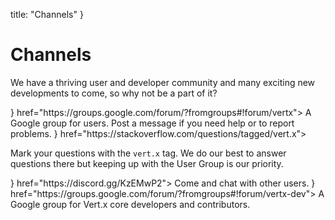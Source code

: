 

  title: "Channels"
}

# Channels

We have a thriving user and developer community and many exciting new
developments to come, so why not be a part of it?

<Cards columns={2}>
  <Card title="User Group" icon={<Googlemessages />} href="https://groups.google.com/forum/?fromgroups#!forum/vertx">
    A Google group for users. Post a message if you need help or to report problems.
  </Card>
  <Card title="Stack Overflow" icon={<Stackoverflow />} href="https://stackoverflow.com/questions/tagged/vert.x">

Mark your questions with the `vert.x` tag. We do our best to answer questions
there but keeping up with the User Group is our priority.

  </Card>
  <Card title="Discord" icon={<Discord />} href="https://discord.gg/KzEMwP2">
    Come and chat with other users.
  </Card>
  <Card title="Developer Group" icon={<Googlemessages />} href="https://groups.google.com/forum/?fromgroups#!forum/vertx-dev">
    A Google group for Vert.x core developers and contributors.
  </Card>
</Cards>
